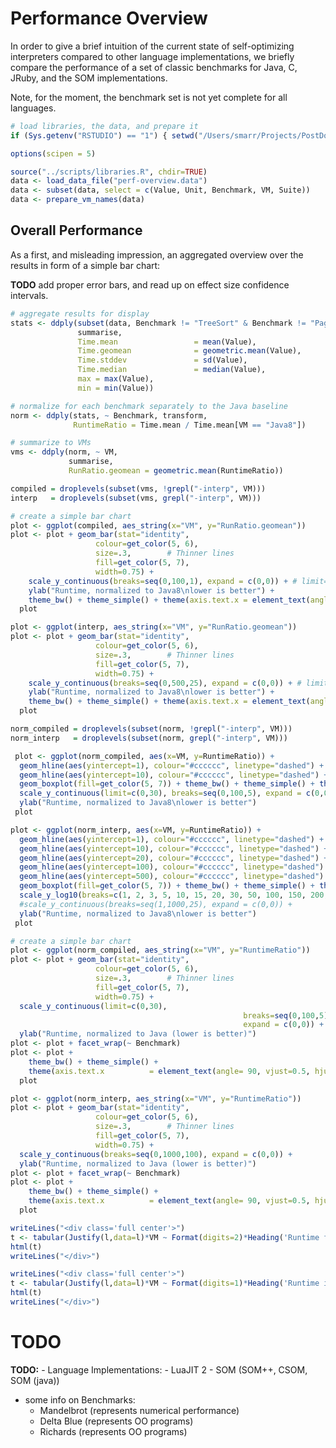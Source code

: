 Performance Overview
====================

In order to give a brief intuition of the current state of self-optimizing
interpreters compared to other language implementations, we briefly compare 
the performance of a set of classic benchmarks for Java, C, JRuby, and the SOM
implementations.

Note, for the moment, the benchmark set is not yet complete for all languages.

```r
# load libraries, the data, and prepare it
if (Sys.getenv("RSTUDIO") == "1") { setwd("/Users/smarr/Projects/PostDoc/SELF-OPT-INT/performance-overview") }

options(scipen = 5)

source("../scripts/libraries.R", chdir=TRUE)
data <- load_data_file("perf-overview.data")
data <- subset(data, select = c(Value, Unit, Benchmark, VM, Suite))
data <- prepare_vm_names(data)
```


Overall Performance
-------------------

As a first, and misleading impression, an aggregated overview over the results
in form of a simple bar chart:

**TODO** add proper error bars, and read up on effect size confidence intervals.

```r
# aggregate results for display
stats <- ddply(subset(data, Benchmark != "TreeSort" & Benchmark != "PageRank" & Benchmark != "Json" & Benchmark != "GraphSearch" & Benchmark != "WhileLoop" & Benchmark != "IntegerLoop" & Benchmark != "FieldLoop"), ~ Benchmark + VM + Suite,
               summarise,
               Time.mean                 = mean(Value),
               Time.geomean              = geometric.mean(Value),
               Time.stddev               = sd(Value),
               Time.median               = median(Value),
               max = max(Value),
               min = min(Value))

# normalize for each benchmark separately to the Java baseline
norm <- ddply(stats, ~ Benchmark, transform,
              RuntimeRatio = Time.mean / Time.mean[VM == "Java8"])

# summarize to VMs
vms <- ddply(norm, ~ VM,
             summarise,
             RunRatio.geomean = geometric.mean(RuntimeRatio))

compiled = droplevels(subset(vms, !grepl("-interp", VM)))
interp   = droplevels(subset(vms, grepl("-interp", VM)))

# create a simple bar chart
plot <- ggplot(compiled, aes_string(x="VM", y="RunRatio.geomean"))
plot <- plot + geom_bar(stat="identity",
                   colour=get_color(5, 6),
                   size=.3,        # Thinner lines
                   fill=get_color(5, 7),
                   width=0.75) +
    scale_y_continuous(breaks=seq(0,100,1), expand = c(0,0)) + # limit=c(0,11)
    ylab("Runtime, normalized to Java8\nlower is better") +
    theme_bw() + theme_simple() + theme(axis.text.x = element_text(angle= 90, vjust=0.5, hjust=1))
  plot

plot <- ggplot(interp, aes_string(x="VM", y="RunRatio.geomean"))
plot <- plot + geom_bar(stat="identity",
                   colour=get_color(5, 6),
                   size=.3,        # Thinner lines
                   fill=get_color(5, 7),
                   width=0.75) +
    scale_y_continuous(breaks=seq(0,500,25), expand = c(0,0)) + # limit=c(0,11)
    ylab("Runtime, normalized to Java8\nlower is better") +
    theme_bw() + theme_simple() + theme(axis.text.x = element_text(angle= 90, vjust=0.5, hjust=1))
  plot
```

```r
norm_compiled = droplevels(subset(norm, !grepl("-interp", VM)))
norm_interp   = droplevels(subset(norm, grepl("-interp", VM)))

 plot <- ggplot(norm_compiled, aes(x=VM, y=RuntimeRatio)) +
  geom_hline(aes(yintercept=1), colour="#cccccc", linetype="dashed") +
  geom_hline(aes(yintercept=10), colour="#cccccc", linetype="dashed") +
  geom_boxplot(fill=get_color(5, 7)) + theme_bw() + theme_simple() + theme(axis.text.x = element_text(angle= 90, vjust=0.5, hjust=1)) +
  scale_y_continuous(limit=c(0,30), breaks=seq(0,100,5), expand = c(0,0)) + 
  ylab("Runtime, normalized to Java8\nlower is better")
 plot

plot <- ggplot(norm_interp, aes(x=VM, y=RuntimeRatio)) +
  geom_hline(aes(yintercept=1), colour="#cccccc", linetype="dashed") +
  geom_hline(aes(yintercept=10), colour="#cccccc", linetype="dashed") +
  geom_hline(aes(yintercept=20), colour="#cccccc", linetype="dashed") +
  geom_hline(aes(yintercept=100), colour="#cccccc", linetype="dashed") +
  geom_hline(aes(yintercept=500), colour="#cccccc", linetype="dashed") +
  geom_boxplot(fill=get_color(5, 7)) + theme_bw() + theme_simple() + theme(axis.text.x = element_text(angle= 90, vjust=0.5, hjust=1)) +
  scale_y_log10(breaks=c(1, 2, 3, 5, 10, 15, 20, 30, 50, 100, 150, 200, 300, 500, 700, 900, 1000), expand = c(0,0))+
  #scale_y_continuous(breaks=seq(1,1000,25), expand = c(0,0)) + 
  ylab("Runtime, normalized to Java8\nlower is better")
 plot
```

```r
# create a simple bar chart
plot <- ggplot(norm_compiled, aes_string(x="VM", y="RuntimeRatio"))
plot <- plot + geom_bar(stat="identity",
                   colour=get_color(5, 6),
                   size=.3,        # Thinner lines
                   fill=get_color(5, 7),
                   width=0.75) +
  scale_y_continuous(limit=c(0,30),
                                                    breaks=seq(0,100,5),
                                                    expand = c(0,0)) +
  ylab("Runtime, normalized to Java (lower is better)")
plot <- plot + facet_wrap(~ Benchmark)
plot <- plot +
    theme_bw() + theme_simple() +
    theme(axis.text.x          = element_text(angle= 90, vjust=0.5, hjust=1))
  plot

plot <- ggplot(norm_interp, aes_string(x="VM", y="RuntimeRatio"))
plot <- plot + geom_bar(stat="identity",
                   colour=get_color(5, 6),
                   size=.3,        # Thinner lines
                   fill=get_color(5, 7),
                   width=0.75) +
  scale_y_continuous(breaks=seq(0,1000,100), expand = c(0,0)) +
  ylab("Runtime, normalized to Java (lower is better)")
plot <- plot + facet_wrap(~ Benchmark)
plot <- plot +
    theme_bw() + theme_simple() +
    theme(axis.text.x          = element_text(angle= 90, vjust=0.5, hjust=1))
  plot

```

```r
writeLines("<div class='full center'>")
t <- tabular(Justify(l,data=l)*VM ~ Format(digits=2)*Heading('Runtime factor compared to Java8')*Benchmark*Heading()*RuntimeRatio*Justify(data=r)*(Heading()*mean),  data=droplevels(norm))
html(t)
writeLines("</div>")
```

```r
writeLines("<div class='full center'>")
t <- tabular(Justify(l,data=l)*VM ~ Format(digits=1)*Heading('Runtime in ms')*Benchmark*Heading()*Value*Justify(data=r)*(mean + sd),  data=droplevels(data))
html(t)
writeLines("</div>")
```




TODO
====

**TODO:**
 - Language Implementations:
    - LuaJIT 2
    - SOM (SOM++, CSOM, SOM (java))

 - some info on Benchmarks:
    - Mandelbrot (represents numerical performance)
    - Delta Blue (represents OO programs)
    - Richards   (represents OO programs)

